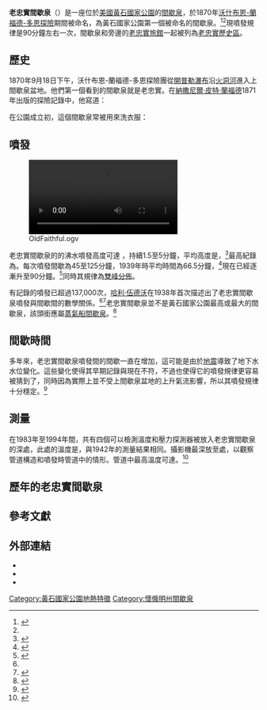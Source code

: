 {{Infobox hot spring
| name = 老忠實間歇泉
| photo = Old Faithfull-pdPhoto.jpg
| photo_width =
| photo_caption = 老忠實間歇泉噴發
| name_origin = [[亨利·德納·沃什布恩|亨利·德納·沃什布恩]]命名於1870年9月18日
| location = [[美國|美國]][[懷俄明州|懷俄明州]][[提頓縣_(懷俄明州)|提頓縣]]<br />[[黃石國家公園|黃石國家公園]]上間歇泉盆地
| lat_d = 44.4596552
| long_d = -110.8324335
| region = US-WY
| coords_ref = <ref name="rcn">{{cite rcn|9909|Old Faithful}}</ref>
| elevation = {{convert|7349|ft|m}}<ref>{{cite gnis|1592387|Old Faithful}}</ref>
| type = 錐形間歇泉
| height = {{convert|106|ft|m}} - {{convert|185|ft|m}}
| duration = 1.5 - 5 分鐘
| frequency = 45 - 125 分鐘
| discharge = {{convert|3700|USgal|m3}} - {{convert|8400|USgal|m3}}
| depth =
| map = SouthernSectionUpperGeyserBasinOldFaithful.JPG
| map_caption = 上間歇泉盆地南部
| map_width =
}}

'''老忠實間歇泉'''（{{lang-en|'''Old Faithful'''}}）是一座位於[[美國|美國]][[黃石國家公園|黃石國家公園]]的[[間歇泉|間歇泉]]，於1870年[[沃什布恩-蘭福德-多恩探險|沃什布恩-蘭福德-多恩探險]]期間被命名，為黃石國家公園第一個被命名的間歇泉。<ref>{{cite book |author=Bauer, Clyde Max |title=Yellowstone Geysers |location=Yellowstone Park, Wyoming |publisher=Haynes, Inc |year=1947 |oclc=1517713}}</ref><ref name="tour"/>現噴發規律是90分鐘左右一次，間歇泉和旁邊的[[老忠實旅館|老忠實旅館]]一起被列為[[老忠實歷史區|老忠實歷史區]]。

==歷史==
1870年9月18日下午，沃什布恩-蘭福德-多恩探險團從[[開普勒瀑布|開普勒瀑布]]沿[[火洞河|火洞河]]進入上間歇泉盆地。他們第一個看到的間歇泉就是老忠實。在[[納撒尼爾·皮特·蘭福德|納撒尼爾·皮特·蘭福德]]1871年出版的探險記錄中，他寫道：

{{cquote|...之後，在第二天旅途的下午三點左右，我們進入了這個盆地、看到了清晰的陽光，最令我們驚奇的是在不遠處一個乾淨、密集而閃閃發光的水柱噴向了一百二十五英尺高空。“間歇泉！間歇泉！”我們的一個同伴叫道，踢打著身下倦怠的馬，我們聚集到了這奇境四周。這絕對是一個完美的間歇泉。水汽穿過孔穴形成一個不規則的橢圓，直徑三點七英尺。在間歇泉周圍泉華堆積起來，在其外殼上則形成了一個個儲滿水的小洞，其中是帶著各種沉積物的小水珠。這個間歇泉高出它所在平原三十英尺，噴發口又高出五或六英尺。在我們呆在那裡的時候，它有規律地噴發了九次，沸水噴發的高度從九十至一百二十五英尺不等，每次持續約十五至二十分鐘。我們把它命名作“老忠實”（Old Faithful）。|Nathaniel P. Langford, 1871<ref>{{cite journal |last=Langford |first=Nathaniel P. |authorlink=Nathaniel P. Langford |title=The Wonders of the Yellowstone |journal=Scribner's Monthly |volume=II |issue=1-2 |page=123|date=May–June 1871}}</ref>}}

在公園成立初，這個間歇泉常被用來洗衣服：
{{cquote|老忠實有時會屈尊成為洗衣房。在停止噴發時將衣物放在噴發口上，等到噴發時就衣服就會被沖洗乾淨了。[[菲利普·謝里登|謝里登將軍]]的士兵在1882年發現亞麻和棉布衣料經過水的沖刷不會損毀，但是羊毛織物就會被扯成碎片。<ref>{{cite book |last=Winser |first=Henry J. |title=The Yellowstone National Park-A Manual for Tourists |url=https://archive.org/details/yellowstonenati00winsgoog |location=New York |publisher=G.P. Putnam Sons |year=1883 |page=[https://archive.org/details/yellowstonenati00winsgoog/page/n75 46]}}</ref>}}

==噴發==
[[File:OldFaithful.ogv|thumb]]

老忠實間歇泉的{{convert|3700|-|8400|USgal|L}}的沸水噴發高度可達 {{convert|106|-|185|ft}}，持續1.5至5分鐘，平均高度是{{convert|145|ft}}，<ref>{{cite book |last=Chapple |first=Janet |title=Yellowstone Treasures |url=https://archive.org/details/yellowstonetreas0000chap_a3m6 |publisher=Granite Peak Publications |year=2005 |location=Providence, RI |page=[https://archive.org/details/yellowstonetreas0000chap_a3m6/page/79 79] |isbn=0-9706873-1-1}}</ref>最高紀錄為{{convert|185|ft|m}}。每次噴發間歇為45至125分鐘，1939年時平均時間為66.5分鐘，<ref name=Woodward>{{cite journal |journal=Northwest Science |title=Old Faithful, An Example of Geyser Development in Yellowstone Park |volume=13 |year=1939 |pages=50–5 |author=Clyde Max Bauer and George Marler |url=http://www.vetmed.wsu.edu/org_nws/NWSci%20journal%20articles/1927-1939/1939%20vol%2013/13-2/2008-02-11/v13%20p50%20Bauer%20and%20Marler.PDF |deadurl=yes |archiveurl=https://web.archive.org/web/20110610041553/http://www.vetmed.wsu.edu/org_nws/NWSci%20journal%20articles/1927-1939/1939%20vol%2013/13-2/2008-02-11/v13%20p50%20Bauer%20and%20Marler.PDF |archivedate=2011-06-10 }}</ref>現在已經逐漸升至90分鐘。<ref name="gosa">{{cite gosa|OLDFAITHFUL|Old Faithful}}</ref>同時其規律為[[雙峰分佈|雙峰分佈]]。

有記錄的噴發已超過137,000次，[[哈利·伍德沃|哈利·伍德沃]]在1938年首次描述出了老忠實間歇泉噴發與間歇間的數學關係。<ref name=Woodward/><ref>{{cite web |url=http://www.nps.gov/yell/historyculture/arch_interp.htm |title=Season Report on the Naturalist Activities at Old Faithful Station. |year=1939 |author=Harry R. Woodward |accessdate=2013-06-21 |archive-date=2014-12-07 |archive-url=https://web.archive.org/web/20141207102810/http://www.nps.gov/yell/historyculture/arch_interp.htm |dead-url=no }}</ref>老忠實間歇泉並不是黃石國家公園最高或最大的間歇泉，該頭銜應屬[[蒸氣船間歇泉|蒸氣船間歇泉]]。<ref name="tour">{{cite web |title=Old Faithful Geyser |work=Old Faithful Area Tour |publisher=National Park Service |url=http://www.nps.gov/archive/yell/tours/oldfaithful/oldfaith.htm |access-date=2013-06-21 |archive-date=2010-01-20 |archive-url=https://web.archive.org/web/20100120022004/http://www.nps.gov/archive/yell/tours/oldfaithful/oldfaith.htm |dead-url=no }}</ref>

==間歇時間==
多年來，老忠實間歇泉噴發間的間歇一直在增加，這可能是由於[[地震|地震]]導致了地下水水位變化。這些變化使得其早期記錄與現在不符，不過也使得它的噴發規律更容易被猜到了，同時因為實際上並不受上間歇泉盆地的上升氣流影響，所以其噴發規律十分穩定。<ref>{{cite web |title=Old Faithful slows, but grows |publisher=Billings Gazette |url=http://www.billingsgazette.com/wyoming/990914_wyo01.html |accessdate=July 21, 2007 |archiveurl=https://web.archive.org/web/20071009200545/http://www.billingsgazette.com/wyoming/990914_wyo01.html |archivedate=2007年10月9日 |deadurl=yes }}</ref>

==測量==
在1983年至1994年間，共有四個可以檢測溫度和壓力探測器被放入老忠實間歇泉的{{convert|72|ft}}深處，此處的溫度是{{convert|244|F|C}}，與1942年的測量結果相同。攝影機最深放至{{convert|42|ft}}處，以觀察管道構造和噴發時管道中的情形。管道中最高溫度可達{{convert|265|F|C}}。<ref>{{cite journal | author=Hutchinson RA, Westphal JA, and [[Susan_Kieffer|Kieffer SW]] | title=In situ observations of Old Faithful Geyser | journal=Geology | volume=25 | issue=10 | year=1997 | pages=875–878 | url=http://geology.geoscienceworld.org/cgi/content/abstract/25/10/875 | doi=10.1130/0091-7613(1997)025<0875:ISOOOF>2.3.CO;2 | bibcode=1997Geo....25..875H | access-date=2013-06-21 | archive-date=2011-09-28 | archive-url=https://web.archive.org/web/20110928123128/http://geology.geoscienceworld.org/cgi/content/abstract/25/10/875 | dead-url=no }}</ref>

==歷年的老忠實間歇泉==
{{Gallery
|title=老忠實間歇泉圖片
|width=150
|lines=2
|file:CraterofOldFaithful1872.jpg|老忠實間歇泉噴發口，[[威廉·亨利·傑克遜|威廉·亨利·傑克遜]]攝，1872年
|file:Bierstadt Albert Old Faithful.jpg|油畫，[[阿爾伯特·比爾施塔特|阿爾伯特·比爾施塔特]]，約1881年
|file:OldFaithfulJackson1892.jpg|威廉·亨利·傑克遜攝，1892年
|file:OldFaithful1898.jpg|彩色照相，1898年
|file:Oldfaithful1912.jpg|噴發，1912年
|file:CoverHaynesGuideToYellowstone(1916).jpg|[[弗蘭克·傑·海恩斯|Haynes]] Guide，1916年
|File:Ansel Adams - National Archives 79-AA-T04.jpg|[[安塞爾·亞當斯|安塞爾·亞當斯]]攝，1941年
|file:Yellowstone- Old Faithful standard shot Aat25.jpg|安塞爾·亞當斯攝，1942年
|file:OldFaithful1948.jpg|噴發，1948年
|file:OldFaithfulWinter1969.jpg|1969年冬
|file:OldFaithfulPhilKonstantin.jpg|從觀測點，2003年
|File:Old Faithful Geyser 20170822.jpg|2017年
}}

==參考文獻==
{{reflist|2}}

==外部連結==
{{commons category|Old Faithful Geyser}}
* {{cite web |url=http://www.youtube.com/watch?v=i8RUmvolwUQ |title=A day in the life of Old Faithful Geyser, as timelapse video |publisher=YouTube.com |access-date=2013-06-21 |archive-date=2021-04-22 |archive-url=https://web.archive.org/web/20210422182648/https://www.youtube.com/watch?v=i8RUmvolwUQ |dead-url=no }}
* {{cite web |url=http://news.nationalgeographic.com/news/2006/06/060601-oldfaithful-video.html |title=Video Of Old Faithful |publisher=[[National_Geographic_Society|NationalGeographic.com]] |access-date=2013-06-21 |archive-date=2016-10-19 |archive-url=https://web.archive.org/web/20161019213116/http://news.nationalgeographic.com/news/2006/06/060601-oldfaithful-video.html |dead-url=no }}
* {{cite web |url=http://earthobservatory.nasa.gov/IOTD/view.php?id=36014 |title=Old Faithful |publisher=NASA [[Earth_Observatory|Earth Observatory]] |access-date=2013-06-21 |archive-date=2016-11-01 |archive-url=https://web.archive.org/web/20161101024511/http://earthobservatory.nasa.gov/IOTD/view.php?id=36014 |dead-url=no }}

[[Category:黃石國家公園地熱特徵|Category:黃石國家公園地熱特徵]]
[[Category:懷俄明州間歇泉|Category:懷俄明州間歇泉]]